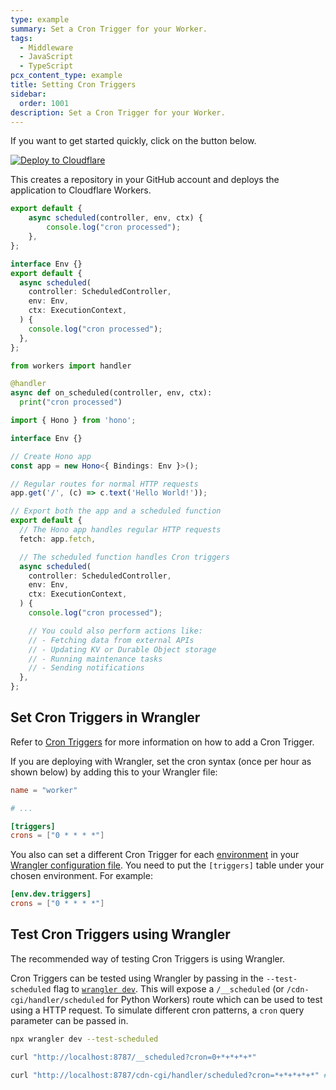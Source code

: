 ```yaml
---
type: example
summary: Set a Cron Trigger for your Worker.
tags:
  - Middleware
  - JavaScript
  - TypeScript
pcx_content_type: example
title: Setting Cron Triggers
sidebar:
  order: 1001
description: Set a Cron Trigger for your Worker.
---
```


If you want to get started quickly, click on the button below.

[![Deploy to Cloudflare](https://deploy.workers.cloudflare.com/button)](https://deploy.workers.cloudflare.com/?url=https://github.com/cloudflare/docs-examples/tree/main/workers/cron-trigger)

This creates a repository in your GitHub account and deploys the application to Cloudflare Workers.


<Tabs syncKey="workersExamples"> <TabItem label="JavaScript" icon="seti:javascript">

```js
export default {
	async scheduled(controller, env, ctx) {
		console.log("cron processed");
	},
};
```

</TabItem> <TabItem label="TypeScript" icon="seti:typescript">

```ts
interface Env {}
export default {
  async scheduled(
    controller: ScheduledController,
    env: Env,
    ctx: ExecutionContext,
  ) {
    console.log("cron processed");
  },
};
```

</TabItem> <TabItem label="Python" icon="seti:python">

```python
from workers import handler

@handler
async def on_scheduled(controller, env, ctx):
  print("cron processed")
```

</TabItem> <TabItem label="Hono" icon="seti:typescript">

```ts
import { Hono } from 'hono';

interface Env {}

// Create Hono app
const app = new Hono<{ Bindings: Env }>();

// Regular routes for normal HTTP requests
app.get('/', (c) => c.text('Hello World!'));

// Export both the app and a scheduled function
export default {
  // The Hono app handles regular HTTP requests
  fetch: app.fetch,

  // The scheduled function handles Cron triggers
  async scheduled(
    controller: ScheduledController,
    env: Env,
    ctx: ExecutionContext,
  ) {
    console.log("cron processed");

    // You could also perform actions like:
    // - Fetching data from external APIs
    // - Updating KV or Durable Object storage
    // - Running maintenance tasks
    // - Sending notifications
  },
};
```

</TabItem> </Tabs>

## Set Cron Triggers in Wrangler

Refer to [Cron Triggers](/workers/configuration/cron-triggers/) for more information on how to add a Cron Trigger.

If you are deploying with Wrangler, set the cron syntax (once per hour as shown below) by adding this to your Wrangler file:

<WranglerConfig>

```toml
name = "worker"

# ...

[triggers]
crons = ["0 * * * *"]
```

</WranglerConfig>

You also can set a different Cron Trigger for each [environment](/workers/wrangler/environments/) in your [Wrangler configuration file](/workers/wrangler/configuration/). You need to put the `[triggers]` table under your chosen environment. For example:

<WranglerConfig>

```toml
[env.dev.triggers]
crons = ["0 * * * *"]
```

</WranglerConfig>

## Test Cron Triggers using Wrangler

The recommended way of testing Cron Triggers is using Wrangler.

Cron Triggers can be tested using Wrangler by passing in the `--test-scheduled` flag to [`wrangler dev`](/workers/wrangler/commands/#dev). This will expose a `/__scheduled` (or `/cdn-cgi/handler/scheduled` for Python Workers) route which can be used to test using a HTTP request. To simulate different cron patterns, a `cron` query parameter can be passed in.

```sh
npx wrangler dev --test-scheduled

curl "http://localhost:8787/__scheduled?cron=0+*+*+*+*"

curl "http://localhost:8787/cdn-cgi/handler/scheduled?cron=*+*+*+*+*" # Python Workers
```
